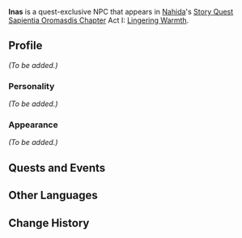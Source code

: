 {{Meta
|missing_NPC_profile  = yes
}}
{{Character Infobox
|type             = Quest NPC
|image            = NPC Inas.png
|region           = Sumeru
|affiliation      = 
|title            = 

|ancestry         = <!-- Clan/family -->
|father           = 
|mother           = 
|spouse           = 
|sibling          = 
|child            = 
|relative         = 

|voiceEN          = 
|voiceCN          = 
|voiceJP          = 
}}
'''Inas''' is a quest-exclusive NPC that appears in [[Nahida]]'s [[Story Quest]] [[Sapientia Oromasdis Chapter]] Act I: [[Lingering Warmth]].
<!--
==Location==
{{subst:#tag:gallery|
NPC Location {{subst:PAGENAME}}.png{{subst:!}}{{subst:PAGENAME}}'s location
NPC Location {{subst:PAGENAME}} Context.png{{subst:!}}Additional context
}}
-->
==Profile==
<!--Detailed story/lore information goes here.-->
''(To be added.)''

===Personality===
''(To be added.)''

===Appearance===
<!--Keep appearance section short and concise. Limit to 2 paragraphs with 3-4 sentences each.-->
''(To be added.)''

==Quests and Events==
{{Quests and Events}}
<!--
==Trivia==
* 
-->
==Other Languages==
{{Other Languages
|default_hidden = 1
|en      = Inas
|zhs     = 伊娜丝
|zhs_rm  = Yīnàsī
|zht     = 伊娜絲
|zht_rm  = Yīnàsī
|ja      = イナス
|ja_rm   = Inasu
|ko      = 이나스
|ko_rm   = Inaseu
|es      = Inas
|fr      = Inas
|ru      = Инас
|th      = Inas
|vi      = Inas
|de      = Inas
|id      = Inas
|pt      = Inas
}}

==Change History==
{{Change History|3.2}}
<!--
==References==
{{Reflist}}
-->
